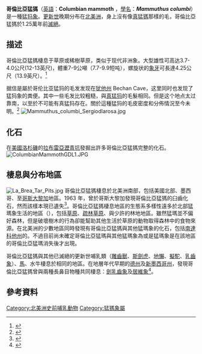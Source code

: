 {{speciesbox
| fossil_range        = [[更新世|更新世]]中期至[[全新世|全新世]]；{{fossil range|1.5|0.011}}
| name                = 哥倫比亞猛犸
| image               = Columbian mammoth.JPG
| image_caption       = 從[[拉布雷亞瀝青坑|拉布雷亞瀝青坑]]中發掘出來的遺骨
| genus               = Mammuthus
| species             = columbi
| extinct             = yes
| authority           = ([[Hugh_Falconer|Falconer]], 1857)
| range_map = North American mammoth map.jpg
| range_map_caption   = 根據化石分佈推斷出來的分佈圖
| synonyms            = {{collapsible list|bullets = true
                          |''Elephas jacksoni ''<small>Mather, 1838</small>
                          |''Mammuthus jacksoni'' <small>Mather, 1838</small>
                          |''Parelephas jacksoni'' <small>Mather, 1838</small>
                          |''Elephas columbi'' <small>Falconer, 1857</small>
                          |''Euelephas columbi'' <small>Falconer, 1857</small>
                          |''Parelephas columbi'' <small>Falconer, 1857</small>
                          |''Mammuthus (Parelephas) columbi'' <small>Falconer, 1857</small>
                          |''Elephas primigenius columbii'' <small>Falconer, 1857</small>
                          |''Elephas texianus'' <small>Owen, 1858</small>
                          |''Elephas imperator'' <small>Leidy, 1858</small>
                          |''Mammuthus imperator'' <small>Leidy, 1858</small>
                          |''Euelephas imperator'' <small>Leidy, 1858</small>
                          |''Archidiskodon imperator'' <small>Leidy, 1858</small>
                          |''Mammuthus (Archidiskodon) imperator'' <small>Leidy, 1858</small>
                          |''Elephas jeffersonii'' <small>Osborn, 1922</small>
                          |''Parelephas jeffersonii ''<small>Osborn, 1922</small>
                          |''Mammuthus jeffersonii'' <small>Osborn, 1922</small>
                          |''Elephas roosevelti'' <small>Hay, 1922</small>
                          |''Parelephas roosevelti'' <small>Hay, 1922</small>
                          |''Elephas washingtonii'' <small>Osborn, 1923</small>
                          |''Parelephas washingtonii'' <small>Osborn, 1923</small>
                          |''Elephas maibeni'' <small>Barbour, 1925</small>
                          |''Elephas eellsi'' <small>Hay, 1926 </small>
                          |''Elephas floridanus'' <small>Osborn, 1929</small>
                          |''Parelephas floridanus'' <small>Osborn, 1929</small>
                          |''Mammuthus floridanus'' <small>Osborn, 1929</small>
                          |''Archidiskodon sonoriensis'' <small>Osborn, 1929</small>
                          |''Parelephas progressus ''<small>Osborn, 1942</small>
                     }}
}}
'''哥倫比亞猛獁'''（[[英語|英語]]：'''Columbian mammoth''' ，[[學名|學名]]：'''''Mammuthus columbi'''''）是一種[[猛犸象|猛犸象]]。[[更新世|更新世]]晚期分布在[[北美洲|北美洲]]，身上沒有像[[真猛獁|真猛獁]]那樣的毛，哥倫比亞猛獁於1.25萬年前[[滅絕|滅絕]]。

==描述==
哥倫比亞猛獁棲息于草原或稀樹草原，类似于现代非洲象。大型雄性可高达3.7-4.0公尺(12-13英尺)，體重7-9公噸（7.7-9.9短吨），螺旋状的[[象牙|象牙]]可長達4.25公尺（13.9英尺）。<ref>{{cite web|title=Quick facts|url=http://www.dmns.org/science/the-snowmastodon-project/for-families/quick-facts|publisher=Denver Museum of Nature & Science|accessdate=27 June 2012|archive-url=https://web.archive.org/web/20130104103304/http://www.dmns.org/science/the-snowmastodon-project/for-families/quick-facts/|archive-date=2013-01-04|dead-url=yes}}</ref>

据信是屬於哥伦比亚猛犸的毛发发现在[[犹他州|犹他州]] Bechan Cave，这里同时也发现了猛犸象的粪便。其中一些毛发比较粗糙，與[[真猛犸|真猛犸]]的毛髮相同。但是这个地点太过靠南，以至於不可能有真猛犸存在。關於這種猛犸的毛皮密度和分佈情況至今未明。<ref name="Lister 2007">{{cite book 
| last = Lister
| first = Adrian 
| authorlink = 
| last2 = Bahn
| first2 = Paul
| author2-link =
| title = Mammoths - Giants of the Ice Age
| publisher = Frances Lincoln Limited
| series =  
| volume = 
| edition = 3 
| location = London 
| date = 2007  
| pages = 192
| doi =  
| isbn =  
| mr =  
| zbl =  }}</ref>
[[Image:Mammuthus_columbi_Sergiodlarosa.jpg|thumb]]

==化石==
在[[美國|美國]][[洛杉磯|洛杉磯]]的[[拉布雷亞瀝青坑|拉布雷亞瀝青坑]]發掘出許多哥倫比亞猛獁完整的化石。
[[File:ColumbianMammothGDL1.JPG|thumb]]

== 棲息與分布地區 ==
[[File:La_Brea_Tar_Pits.jpg|thumb]]
哥倫比亞猛獁棲息於北美洲南部，包括美國北部、墨西哥、至[[哥斯大黎加|哥斯大黎加]]地區。1963 年，曾於哥斯大黎加發現哥倫比亞猛獁的臼齒化石，然而該樣本現已遺失<ref>{{Cite journal | doi = 10.1080/02724634.1997.10010985| title = The Pleistocene mammals of Costa Rica| journal = Journal of Vertebrate Paleontology| volume = 17| issue = 2| pages = 413–427| year = 1997| last1 = Lucas | first1 = S. G. | last2 = Alvarado | first2 = G. E. | last3 = Vega | first3 = E. }}</ref>。哥倫比亞猛獁棲息地區的生態系多樣性遠多於北部猛瑪象生活的地區（{{link-en|猛瑪平原|mammoth steppe}}），包括[[草原|草原]]、[[疏林草原|疏林草原]]、{{link-en|山楊稀樹草原|aspen parkland}}與少許的林地地區。雖然猛瑪並不偏好森林，但是破壞樹木的行為卻能幫助其他生活於草原的動物取得森林中的食物來源{{Sfn|Lister|Bahn|2007|pp=77–95}}。在北美洲的少數地區同時發現有哥倫比亞猛獁與其他猛瑪象的化石，包括[[南達科他州|南達科他州]]的{{link-en|溫泉城猛瑪遺址|Mammoth_Site,_Hot_Springs}}。不過目前尚未確定哥倫比亞猛瑪與其他猛瑪象為{{link-en|共域|Sympatry}}或是猛瑪象是在該地區的哥倫比亞猛瑪消失後才出現{{Sfn|Lister|Bahn|2007|pp=12–43}}。

哥倫比亞猛獁與其他已滅絕的更新世哺乳類（[[雕齒獸|雕齒獸]]、[[斯劍虎|斯劍虎]]、[[地懶|地懶]]、[[擬駝|擬駝]]、[[乳齒象|乳齒象]]）、[[馬|馬]]、水牛棲息於相同的地區。在地層年代{{link-en|埃爾廣登階|Irvingtonian}}早期的[[德克薩斯州|德州]]及[[新墨西哥州|新墨西哥州]]，發現哥倫比亞猛獁曾與兩種長鼻目物種共同棲息：[[劍乳齒象|劍乳齒象]]及[[居維象|居維象]]<ref>{{Cite journal | doi = 10.1080/02724634.1999.10011169| title = Co-occurrence of the proboscideans ''Cuvieronius'', ''Stegomastodon'', and ''Mammuthus'' in the lower Pleistocene of southern New Mexico| journal = Journal of Vertebrate Paleontology| volume = 19| issue = 3| pages = 595–597| year = 1999| last1 = Lucas | first1 = S. G. | last2 = Morgan | first2 = G. S. | last3 = Estep | first3 = J. W. | last4 = Mack | first4 = G. H. | last5 = Hawley | first5 = J. W. }}</ref>。

==參考資料==
<references/>
{{Taxonbar|from=Q1698713}}

[[Category:北美洲史前哺乳動物|Category:北美洲史前哺乳動物]]
[[Category:猛獁象屬|Category:猛獁象屬]]